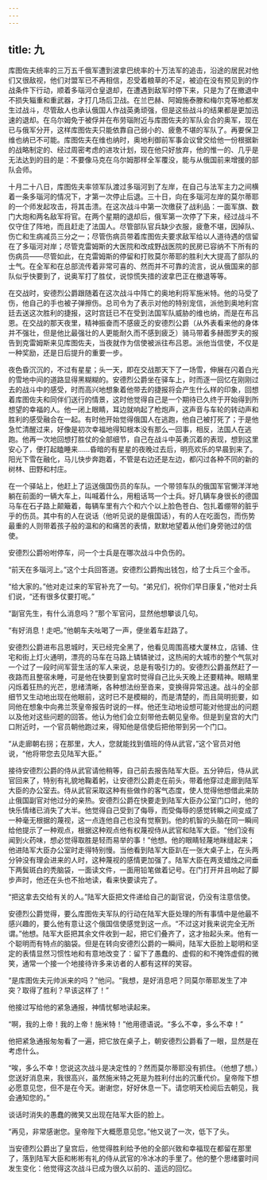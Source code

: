 ```yaml
---
---
---
```

title: 九
---




库图佐夫统率的三万五千俄军遭到波拿巴统率的十万法军的追击，沿途的居民对他们又很敌视，他们对盟军已不再相信，忍受着粮草的不足，被迫在没有预见到的作战条件下行动，顺着多瑙河仓皇退却，在遭遇到敌军时停下来，只是为了在撤退中不损失辎重和重武器，才打几场后卫战。在兰巴赫、阿姆施泰滕和梅尔克等地都发生过战斗，尽管敌人也承认俄国人作战英勇顽强，但是这些战斗的结果都是更加迅速的退却。在乌尔姆免于被俘并在布劳瑙附近与库图佐夫的军队会合的奥军，现在已与俄军分开，这样库图佐夫只能依靠自己弱小的、疲惫不堪的军队了。再要保卫维也纳已不可能。库图佐夫在维也纳时，奥地利御前军事会议曾交给他一份根据新的战略制定的、经过周密考虑的进攻计划，现在他只好放弃，他的惟一的、几乎是无法达到的目的是：不要像马克在乌尔姆那样全军覆没，能与从俄国前来增援的部队会师。

十月二十八日，库图佐夫率领军队渡过多瑙河到了左岸，在自己与法军主力之间横着一条多瑙河的情况下，才第一次停止后退。三十日，向在多瑙河左岸的莫尔蒂耶的一个师发起攻击，将其击溃。在这次战斗中第一次缴获了战利品：一面军旗、数门大炮和两名敌军将官。在两个星期的退却后，俄军第一次停了下来，经过战斗不仅守住了阵地，而且赶走了法国人。尽管部队官兵缺少衣服，疲惫不堪，因掉队、伤亡和生病减员三分之一；尽管伤病员带着库图佐夫要求敌军给以人道待遇的信留在了多瑙河对岸；尽管克雷姆斯的大医院和改成野战医院的民房已容纳不下所有的伤病员——尽管如此，在克雷姆斯的停留和打败莫尔蒂耶的胜利大大提高了部队的士气。在全军和在总部流传着非常可喜的、然而并不可靠的流言，说从俄国来的部队似乎快要到了，说奥军打了胜仗，说惊慌失措的波拿巴正在撤退等等。

在交战时，安德烈公爵跟随着在这次战斗中阵亡的奥地利将军施米特。他的马受了伤，他自己的手也被子弹擦伤。总司令为了表示对他的特别宠信，派他到奥地利宫廷去送这次胜利的捷报，这时宫廷已不在受到法国军队威胁的维也纳，而是在布吕恩。在交战的那天夜里，精神振奋而不感疲乏的安德烈公爵（从外表看来他的身体并不强壮，但是他比最强壮的人更能耐久而不感到疲乏）骑马带着多赫图罗夫的报告到克雷姆斯来见库图佐夫，当夜就作为信使被派往布吕恩。派他当信使，不仅是一种奖励，还是日后提升的重要一步。

夜色昏沉沉的，不过有星星；头一天，即在交战那天下了一场雪，伸展在闪着白光的雪地中间的道路显得黑糊糊的。安德烈公爵坐在驿车上，时而逐一回忆在刚刚过去的战斗中的感受，时而高兴地想象着他带去的捷报将会产生什么样的印象，回想着库图佐夫和同伴们送行的情景，这时他觉得自己是一个期待已久终于开始得到所想望的幸福的人。他一闭上眼睛，耳边就响起了枪炮声，这声音与车轮的转动声和胜利的感受融合在一起。有时他开始觉得俄国人在逃跑，他自己被打死了；于是他急忙清醒过来，好像是初次幸福地得知根本没有那么一回事，相反，法国人在逃跑。他再一次地回想打胜仗的全部细节，自己在战斗中英勇沉着的表现，想到这里安心了，便打起瞌睡来……昏暗的有星星的夜晚过去后，明亮欢乐的早晨到来了。阳光下雪在融化，马儿快步奔跑着，不管是右边还是左边，都闪过各种不同的新的树林、田野和村庄。

在一个驿站上，他赶上了运送俄国伤员的车队。一个带领车队的俄国军官懒洋洋地躺在前面的一辆大车上，叫喊着什么，用粗话骂一个士兵。好几辆车身很长的德国马车在石子路上颠簸着，每辆车里有六个和六个以上脸色苍白、包扎着绷带的脏乎乎的伤员。其中有的人在说话（他听见说的是俄国话），有的人在吃面包，而伤势最重的人则带着孩子般的温和的和痛苦的表情，默默地望着从他们身旁驰过的信使。

安德烈公爵吩咐停车，问一个士兵是在哪次战斗中负伤的。

“前天在多瑙河上。”这个士兵回答道。安德烈公爵掏出钱包，给了士兵三个金币。

“给大家的。”他对走过来的军官补充了一句。“弟兄们，祝你们早日康复，”他对士兵们说，“还有很多仗要打呢。”

“副官先生，有什么消息吗？”那个军官问，显然他想攀谈几句。

“有好消息！走吧。”他朝车夫吆喝了一声，便坐着车赶路了。

安德烈公爵进布吕恩城时，天已经完全黑了，他看见周围高楼大厦林立，店铺、住宅和街上灯火通明，漂亮的马车在马路上辚辚驶过，这热闹的大城市的整个气氛对一个过了一段时间军营生活的军人来说，总是有吸引力的。安德烈公爵虽然赶了一夜路而且整宿未睡，可是他在快要到皇宫时觉得自己比头天晚上还要精神。眼睛里闪烁着狂热的光芒，思绪清晰，各种想法纷至沓来，变换得异常迅速。战斗的全部细节又生动地出现在他眼前，这时已不是模糊的，而是清楚的，而且简明扼要，如同他在想象中向弗兰茨皇帝报告时说的一样。他还生动地设想可能对他提出的问题以及他对这些问题的回答。他认为他们会立刻带他去朝见皇帝。但是到皇宫的大门口附近时，一个官员朝他跑过来，得知他是信使后把他带到另一个门口。

“从走廊朝右拐；在那里，大人，您就能找到值班的侍从武官，”这个官员对他说，“他将带您去见陆军大臣。”

接待安德烈公爵的侍从武官请他稍等，自己前去报告陆军大臣。五分钟后，侍从武官回来了，特别有礼貌地鞠着躬，让安德烈公爵走在前头，带着他穿过走廊到陆军大臣的办公室去。侍从武官采取这种有些做作的客气态度，使人觉得他想借此来防止俄国副官对他过分的亲热。安德烈公爵在快要走到陆军大臣办公室门口时，他的快乐情绪已消失了大半。他觉得自己受到了侮辱，而受侮辱的感觉转瞬之间变成了一种毫无根据的蔑视，这一点连他自己也没有觉察到。他的机智的头脑在同一瞬间给他提示了一种观点，根据这种观点他有权蔑视侍从武官和陆军大臣。“他们没有闻到火药味，想必觉得取胜是轻而易举的事！”他想。他的眼睛轻蔑地眯缝起来；他进陆军大臣办公室时走得特别慢。当他看到陆军大臣趴在一张大桌子上，在头两分钟没有理会进来的人时，这种蔑视的感情更加强了。陆军大臣在两支蜡烛之间垂下两鬓斑白的秃脑袋，一面读文件，一面用铅笔做着记号。在门打开并且响起了脚步声时，他还在头也不抬地读，看来快要读完了。

“把这拿去交给有关的人。”陆军大臣把文件递给自己的副官说，仍没有注意信使。

安德烈公爵觉得，要么库图佐夫军队的行动在陆军大臣处理的所有事情中是他最不感兴趣的，要么他有意让这个俄国信使感觉到这一点。“不过这对我来说完全无所谓。”他想。陆军大臣把其余文件收到一起，把它们叠齐了，这才抬起头来。他有一个聪明而有特点的脑袋。但是在转向安德烈公爵的一瞬间，陆军大臣脸上聪明和坚定的表情显然习惯性地和有意地改变了：留下了愚蠢的、虚假的和不掩饰虚假的微笑，通常一个接一个地接待许多来访者的人都有这样的笑容。

“是库图佐夫元帅派来的吗？”他问。“我想，是好消息吧？同莫尔蒂耶发生了冲突？取得了胜利？早该这样了！”

他接过写给他的紧急通报，神情忧郁地读起来。

“啊，我的上帝！我的上帝！施米特！”他用德语说。“多么不幸，多么不幸！”

他把紧急通报匆匆看了一遍，把它放在桌子上，朝安德烈公爵看了一眼，显然是在考虑什么。

“唉，多么不幸！您说这次战斗是决定性的？然而莫尔蒂耶没有抓住。（他想了想。）您送好消息来，我很高兴，虽然施米特之死是为胜利付出的沉重代价。皇帝陛下想必愿意见您，但不是在今天。谢谢您，好好休息一下。请您明天检阅后去朝见，我会通知您的。”

谈话时消失的愚蠢的微笑又出现在陆军大臣的脸上。

“再见，非常感谢您。皇帝陛下大概愿意见您。”他又说了一次，低下了头。

当安德烈公爵出了皇宫后，他觉得胜利给予他的全部兴致和幸福现在都留在那里了，落到陆军大臣和彬彬有礼的侍从武官的冷冰冰的手里了。他的整个思绪霎时间发生变化：他觉得这次战斗已成为很久以前的、遥远的回忆。